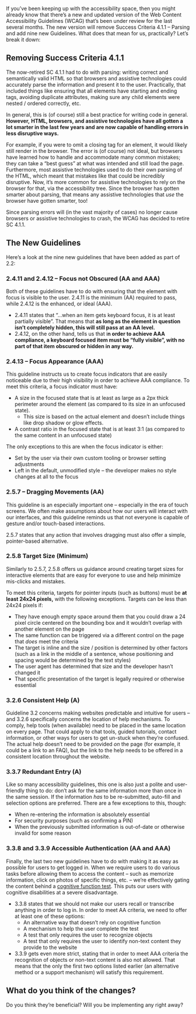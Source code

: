 If you’ve been keeping up with the accessibility space, then you might already know that there’s a new and updated version of the Web Content Accessibility Guidelines (WCAG) that’s been under review for the last several months. The new version will remove Success Criteria 4.1.1 – Parsing and add nine new Guidelines. What does that mean for us, practically? Let’s break it down: 

## Removing Success Criteria 4.1.1

The now-retired SC 4.1.1 had to do with parsing: writing correct and semantically valid HTML so that browsers and assistive technologies could accurately parse the information and present it to the user. Practically, that included things like ensuring that all elements have starting and ending tags, avoiding duplicate attributes, making sure any child elements were nested / ordered correctly, etc. 

In general, this is (of course) still a best practice for writing code in general. **However,** **HTML, browsers, and assistive technologies have all gotten a lot smarter in the last few years and are now capable of handling errors in less disruptive ways.** 

For example, if you were to omit a closing tag for an element, it would likely still render in the browser. The error is (of course) not ideal, but browsers have learned how to handle and accommodate many common mistakes; they can take a “best guess” at what was intended and still load the page. Furthermore, most assistive technologies used to do their own parsing of the HTML, which meant that mistakes like that could be incredibly disruptive. Now, it’s more common for assistive technologies to rely on the browser for that, via the accessibility tree. Since the browser has gotten smarter about parsing, that means any assistive technologies that *use* the browser have gotten smarter, too!  

Since parsing errors will (in the vast majority of cases) no longer cause browsers or assistive technologies to crash, the WCAG has decided to retire SC 4.1.1. 

## The New Guidelines

Here’s a look at the nine new guidelines that have been added as part of 2.2: 

### 2.4.11 and 2.4.12 – Focus not Obscured (AA and AAA)

Both of these guidelines have to do with ensuring that the element with focus is visible to the user. 2.4.11 is the minimum (AA) required to pass, while 2.4.12 is the enhanced, or ideal (AAA). 

- 2.4.11 states that “…when an item gets keyboard focus, it is at least partially visible”. That means that **as long as the element in question isn’t completely hidden, this will still pass at an AA level.**
- 2.4.12, on the other hand, tells us that i**n order to achieve AAA compliance, a keyboard focused item must be “fully visible”, with no part of that item obscured or hidden in any way.**

### 2.4.13 – Focus Appearance (AAA)

This guideline instructs us to create focus indicators that are easily noticeable due to their high visibility in order to achieve AAA compliance. To meet this criteria, a focus indicator must have: 

- A size in the focused state that is at least as large as a 2px thick perimeter around the element (as compared to its size in an unfocused state).
    - This size is based on the actual element and doesn’t include things like drop shadow or glow effects.
- A contrast ratio in the focused state that is at least 3:1 (as compared to the same content in an unfocused state)

The only exceptions to this are when the focus indicator is either: 

- Set by the user via their own custom tooling or browser setting adjustments
- Left in the default, unmodified style – the developer makes no style changes at all to the focus

### 2.5.7 – Dragging Movements (AA)

This guideline is an especially important one – especially in the era of touch screens. We often make assumptions about how our users will interact with our interfaces, and this guideline reminds us that not everyone is capable of gesture and/or touch-based interactions. 

2.5.7 states that any action that involves dragging must also offer a simple, pointer-based alternative. 

### 2.5.8 Target Size (Minimum)

Similarly to 2.5.7, 2.5.8 offers us guidance around creating target sizes for interactive elements that are easy for everyone to use and help minimize mis-clicks and mistakes. 

To meet this criteria, targets for pointer inputs (such as buttons) must be **at least 24x24 pixels,** with the following exceptions. Targets can be less than 24x24 pixels if: 

- They have enough empty space around them that you could draw a 24 pixel circle centered on the bounding box and it wouldn’t overlap with another element on the page
- The same function can be triggered via a different control on the page that *does* meet the criteria
- The target is inline and the size / position is determined by other factors (such as a link in the middle of a sentence, whose positioning and spacing would be determined by the text styles)
- The user agent has determined that size and the developer hasn’t changed it
- That specific presentation of the target is legally required or otherwise essential

### 3.2.6 Consistent Help (A)

Guideline 3.2 concerns making websites predictable and intuitive for users – and 3.2.6 specifically concerns the location of help mechanisms. To comply, help tools (when available) need to be placed in the same location on every page. That could apply to chat tools, guided tutorials, contact information, or other ways for users to get un-stuck when they’re confused. The actual help doesn’t need to be provided *on* the page (for example, it could be a link to an FAQ), but the link to the help needs to be offered in a consistent location throughout the website. 

### 3.3.7 Redundant Entry (A)

Like so many accessibility guidelines, this one is also just a polite and user-friendly thing to do: don’t ask for the same information more than once in the same session. If the information *has* to be re-submitted, auto-fill and selection options are preferred. There are a few exceptions to this, though: 

- When re-entering the information is absolutely essential
- For security purposes (such as confirming a PIN)
- When the previously submitted information is out-of-date or otherwise invalid for some reason

### 3.3.8 and 3.3.9 Accessible Authentication (AA and AAA)

Finally, the last two new guidelines have to do with making it as easy as possible for users to get logged in. When we require users to do various tasks before allowing them to access the content – such as memorize information, click on photos of specific things, etc. – we’re effectively gating the content behind a [cognitive function test](https://www.w3.org/TR/WCAG22/#dfn-cognitive-function-test). This puts our users with cognitive disabilities at a severe disadvantage. 

- 3.3.8 states that we should not make our users recall or transcribe anything in order to log in. In order to meet AA criteria, we need to offer at least one of these options:
    - An alternative way that doesn’t rely on cognitive function
    - A mechanism to help the user complete the test
    - A test that only requires the user to recognize objects
    - A test that only requires the user to identify non-text content they provide to the website
- 3.3.9 gets even more strict, stating that in order to meet AAA criteria the recognition of objects or non-text content is also not allowed. That means that the only the first two options listed earlier (an alternative method or a support mechanism) will satisfy this requirement.

## What do you think of the changes?

Do you think they’re beneficial? Will you be implementing any right away? 